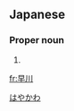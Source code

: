 ==Japanese==
{{ja-kanjitab|早|川}}

===Proper noun===
{{ja-pos|proper|はやかわ}}

# {{surname|lang=ja}}

[[Category:Japanese surnames|はやかわ]]

[[fr:早川]]